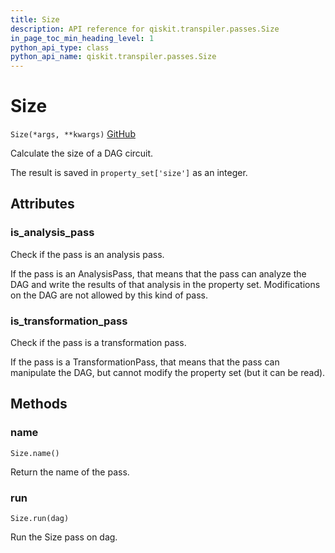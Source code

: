 ```yaml
---
title: Size
description: API reference for qiskit.transpiler.passes.Size
in_page_toc_min_heading_level: 1
python_api_type: class
python_api_name: qiskit.transpiler.passes.Size
---
```


# Size

<span id="qiskit.transpiler.passes.Size" />

`Size(*args, **kwargs)` [GitHub](https://github.com/qiskit/qiskit/tree/stable/0.14/qiskit/transpiler/passes/analysis/size.py "view source code")

Calculate the size of a DAG circuit.

The result is saved in `property_set['size']` as an integer.

## Attributes

### is\_analysis\_pass

Check if the pass is an analysis pass.

If the pass is an AnalysisPass, that means that the pass can analyze the DAG and write the results of that analysis in the property set. Modifications on the DAG are not allowed by this kind of pass.

### is\_transformation\_pass

Check if the pass is a transformation pass.

If the pass is a TransformationPass, that means that the pass can manipulate the DAG, but cannot modify the property set (but it can be read).

## Methods

### name

<span id="qiskit.transpiler.passes.Size.name" />

`Size.name()`

Return the name of the pass.

### run

<span id="qiskit.transpiler.passes.Size.run" />

`Size.run(dag)`

Run the Size pass on dag.

